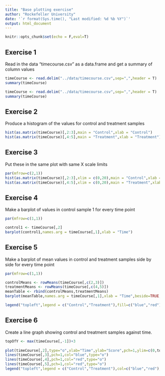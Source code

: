 ```yaml
---
title: "Base plotting exercise"
author: "Rockefeller University"
date: '`r format(Sys.time(), "Last modified: %d %b %Y")`'
output: html_document
---
```


```r
knitr::opts_chunk$set(echo = F,eval=T)
```


## Exercise 1
Read in the data "timecourse.csv" as a data.frame and get a summary of column values

```r
timeCourse <- read.delim("../data/timecourse.csv",sep=",",header = T) 
summary(timeCourse)
```

```r
timeCourse <- read.delim("../data/timecourse.csv",sep=",",header = T) 
summary(timeCourse)
```

## Exercise 2
Produce a histogram of the values for control and treatment samples
```r
hist(as.matrix(timeCourse)[,2:3],main = "Control",xlab = "Control")
hist(as.matrix(timeCourse)[,4:5],main = "Treatment",xlab = "Treatment")
```

## Exercise 3
Put these in the same plot with same X scale limits
```r
par(mfrow=c(2,1))
hist(as.matrix(timeCourse)[,2:3],xlim = c(0,20),main = "Control",xlab = "Control")
hist(as.matrix(timeCourse)[,4:5],xlim = c(0,20),main = "Treatment",xlab = "Treatment")
```

## Exercise 4
Make a barplot of values in control sample 1 for every time point
```r
par(mfrow=c(1,1))

control1 <- timeCourse[,2]
barplot(control1,names.arg = timeCourse[,1],xlab = "Time")

```

## Exercise 5
Make a barplot of mean values in control and treatment samples side by side for every time point
```r
par(mfrow=c(1,1))

controlMeans <- rowMeans(timeCourse[,c(2,3)])
treatmentMeans <- rowMeans(timeCourse[,c(4,5)])
meanTable <- rbind(controlMeans,treatmentMeans)
barplot(meanTable,names.arg = timeCourse[,1],xlab = "Time",beside=TRUE,col=c("blue","red"))

legend("topleft",legend = c("Control","Treatment"),fill=c("blue","red"))

```

## Exercise 6
Create a line graph showing control and treatment samples against time.

```r
topOfY <- max(timeCourse[,-1])+3
 
plot(timeCourse[,2],type="o",xlab="Time",ylab="Score",pch=1,ylim=c(0,topOfY),col="blue") 
lines(timeCourse[,3],pch=1,col="blue",type="o") 
lines(timeCourse[,4],pch=1,col="red",type="o") 
lines(timeCourse[,5],pch=1,col="red",type="o") 
legend("topleft",legend = c("Control","Treatment"),col=c("blue","red"),lwd = 2)
```


